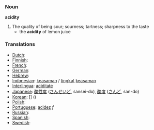 === Noun ===
'''acidity'''

# The quality of being sour; sourness; tartness; sharpness to the taste
#* the '''acidity''' of lemon juice

=== Translations ===

*[[Dutch]]: [[]] '' ''
*[[Finnish]]: [[]]
*[[French]]: [[]] '' ''
*[[German]]: [[]] '' ''
*[[Hebrew]]: [[]] '' ''
*[[Indonesian]]: [[asam|keasaman]] / [[tingkat]] [[asam|keasaman]]
*[[Interlingua]]: [[aciditate]]
*[[Japanese]]: [[酸性度]] ([[さんせいど]], sansei-do),  [[酸度]] ([[さんど]], san-do)
*[[Korean]]: [[]] [] ()
*[[Polish]]: [[]]
*[[Portuguese]]: [[acidez]] ''f''
*[[Russian]]: [[]]
*[[Spanish]]: [[]] '' ''
*[[Swedish]]: [[]] '' ''